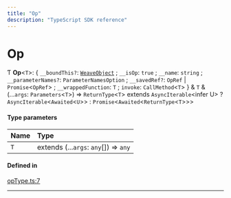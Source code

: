 ```yaml
---
title: "Op"
description: "TypeScript SDK reference"
---
```


# Op

Ƭ **Op**\<`T`\>: \{ `__boundThis?`: [`WeaveObject`](classes/WeaveObject) ; `__isOp`: ``true`` ; `__name`: `string` ; `__parameterNames?`: `ParameterNamesOption` ; `__savedRef?`: `OpRef` \| `Promise`\<`OpRef`\> ; `__wrappedFunction`: `T` ; `invoke`: `CallMethod`\<`T`\>  } & `T` & (...`args`: `Parameters`\<`T`\>) => `ReturnType`\<`T`\> extends `AsyncIterable`\<infer U\> ? `AsyncIterable`\<`Awaited`\<`U`\>\> : `Promise`\<`Awaited`\<`ReturnType`\<`T`\>\>\>

#### Type parameters

| Name | Type |
| :------ | :------ |
| `T` | extends (...`args`: `any`[]) => `any` |

#### Defined in

[opType.ts:7](https://github.com/wandb/weave/blob/5d9590d2658eeb69c9c9f04342e107bf9a0a4c90/sdks/node/src/opType.ts#L7)

___
